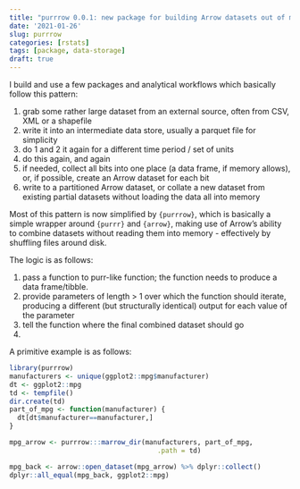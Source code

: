 ```yaml
---
title: "purrrow 0.0.1: new package for building Arrow datasets out of memory"
date: '2021-01-26'
slug: purrrow
categories: [rstats]
tags: [package, data-storage]
draft: true
---
```


I build and use a few packages and analytical workflows which basically follow this pattern:

1. grab some rather large dataset from an external source, often from CSV, XML or a shapefile
1. write it into an intermediate data store, usually a parquet file for simplicity
1. do 1 and 2 it again for a different time period / set of units
1. do this again, and again
1. if needed, collect all bits into one place (a data frame, if memory allows), or, if possible, create an Arrow dataset for each bit
1. write to a partitioned Arrow dataset, or collate a new dataset from existing partial datasets without loading the data all into memory

Most of this pattern is now simplified by `{purrrow}`, which is basically a simple wrapper around `{purrr}` and `{arrow}`, making use of Arrow's ability to combine datasets without reading them into memory - effectively by shuffling files around disk. 

The logic is as follows:

1. pass a function to purr-like function; the function needs to produce a data frame/tibble.
2. provide parameters of length > 1 over which the function should iterate, producing a different (but structurally identical) output for each value of the parameter
3. tell the function where the final combined dataset should go
4. 

A primitive example is as follows:

```r
library(purrrow)
manufacturers <- unique(ggplot2::mpg$manufacturer)
dt <- ggplot2::mpg
td <- tempfile()
dir.create(td)
part_of_mpg <- function(manufacturer) {
  dt[dt$manufacturer==manufacturer,]  
}

mpg_arrow <- purrrow:::marrow_dir(manufacturers, part_of_mpg, 
                                     .path = td)
```

```r
mpg_back <- arrow::open_dataset(mpg_arrow) %>% dplyr::collect()
dplyr::all_equal(mpg_back, ggplot2::mpg)
```


